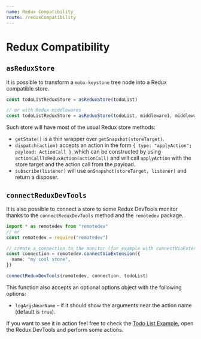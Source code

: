 ```yaml
---
name: Redux Compatibility
route: /reduxCompatibility
---
```



<FixStyle />

# Redux Compatibility

## `asReduxStore`

It is possible to transform a `mobx-keystone` tree node into a Redux compatible store.

```ts
const todoListReduxStore = asReduxStore(todoList)

// or with Redux middlewares
const todoListReduxStore = asReduxStore(todoList, middleware1, middleware2)
```

Such store will have most of the usual Redux store methods:

- `getState()` is a thin wrapper over `getSnapshot(storeTarget)`.
- `dispatch(action)` accepts an action in the form `{ type: "applyAction"; payload: ActionCall }`, which can be constructed by using `actionCallToReduxAction(actionCall)` and will call `applyAction` with the store target and the action call from the payload.
- `subscribe(listener)` will use `onSnapshot(storeTarget, listener)` and return a disposer.

## `connectReduxDevTools`

It is also possible to connect a store to some Redux DevTools monitor thanks to the `connectReduxDevTools` method and the `remotedev` package.

```ts
import * as remotedev from "remotedev"
// or
const remotedev = require("remotedev")

// create a connection to the monitor (for example with connectViaExtension)
const connection = remotedev.connectViaExtension({
  name: "my cool store",
})

connectReduxDevTools(remotedev, connection, todoList)
```

This function also accepts an optional options object with the following options:

- `logArgsNearName` - if it should show the arguments near the action name (default is `true`).

If you want to see it in action feel free to check the [Todo List Example](./examples/todoList), open the Redux DevTools and perform some actions.
